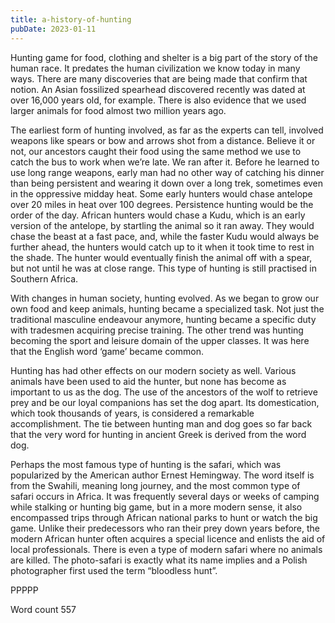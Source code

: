 ```yaml
---
title: a-history-of-hunting
pubDate: 2023-01-11
---
```


Hunting game for food, clothing and shelter is a big part of the story of the human race. It predates the human civilization we know today in many ways. There are many discoveries that are being made that confirm that notion. An Asian fossilized spearhead discovered recently was dated at over 16,000 years old, for example. There is also evidence that we used larger animals for food almost two million years ago.

The earliest form of hunting involved, as far as the experts can tell, involved weapons like spears or bow and arrows shot from a distance. Believe it or not, our ancestors caught their food using the same method we use to catch the bus to work when we’re late. We ran after it. Before he learned to use long range weapons, early man had no other way of catching his dinner than being persistent and wearing it down over a long trek, sometimes even in the oppressive midday heat. Some early hunters would chase antelope over 20 miles in heat over 100 degrees. Persistence hunting would be the order of the day. African hunters would chase a Kudu, which is an early version of the antelope, by startling the animal so it ran away. They would chase the beast at a fast pace, and, while the faster Kudu would always be further ahead, the hunters would catch up to it when it took time to rest in the shade. The hunter would eventually finish the animal off with a spear, but not until he was at close range. This type of hunting is still practised in Southern Africa.

 With changes in human society, hunting evolved. As we began to grow our own food and keep animals, hunting became a specialized task. Not just the traditional masculine endeavour anymore, hunting became a specific duty with tradesmen acquiring precise training. The other trend was hunting becoming the sport and leisure domain of the upper classes. It was here that the English word ‘game’ became common.

Hunting has had other effects on our modern society as well. Various animals have been used to aid the hunter, but none has become as important to us as the dog. The use of the ancestors of the wolf to retrieve prey and be our loyal companions has set the dog apart. Its domestication, which took thousands of years, is considered a remarkable accomplishment. The tie between hunting man and dog goes so far back that the very word for hunting in ancient Greek is derived from the word dog.

Perhaps the most famous type of hunting is the safari, which was popularized by the American author Ernest Hemingway. The word itself is from the Swahili, meaning long journey, and the most common type of safari occurs in Africa. It was frequently several days or weeks of camping while stalking or hunting big game, but in a more modern sense, it also encompassed trips through African national parks to hunt or watch the big game. Unlike their predecessors who ran their prey down years before, the modern African hunter often acquires a special licence and enlists the aid of local professionals. There is even a type of modern safari where no animals are killed. The photo-safari is exactly what its name implies and a Polish photographer first used the term “bloodless hunt”.

PPPPP

Word count 557